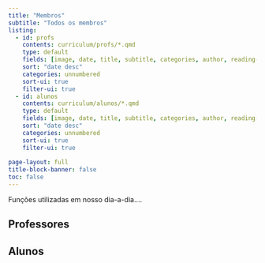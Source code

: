 ```yaml
---
title: "Membros"
subtitle: "Todos os membros"
listing:
  - id: profs
    contents: curriculum/profs/*.qmd
    type: default
    fields: [image, date, title, subtitle, categories, author, reading-time]  
    sort: "date desc"
    categories: unnumbered
    sort-ui: true
    filter-ui: true
  - id: alunos
    contents: curriculum/alunos/*.qmd
    type: default
    fields: [image, date, title, subtitle, categories, author, reading-time]
    sort: "date desc"
    categories: unnumbered
    sort-ui: true
    filter-ui: true
    
page-layout: full
title-block-banner: false
toc: false
---
```


Funções utilizadas em nosso dia-a-dia....

## Professores

::: {#profs}
:::

## Alunos

::: {#alunos}
:::

## 
